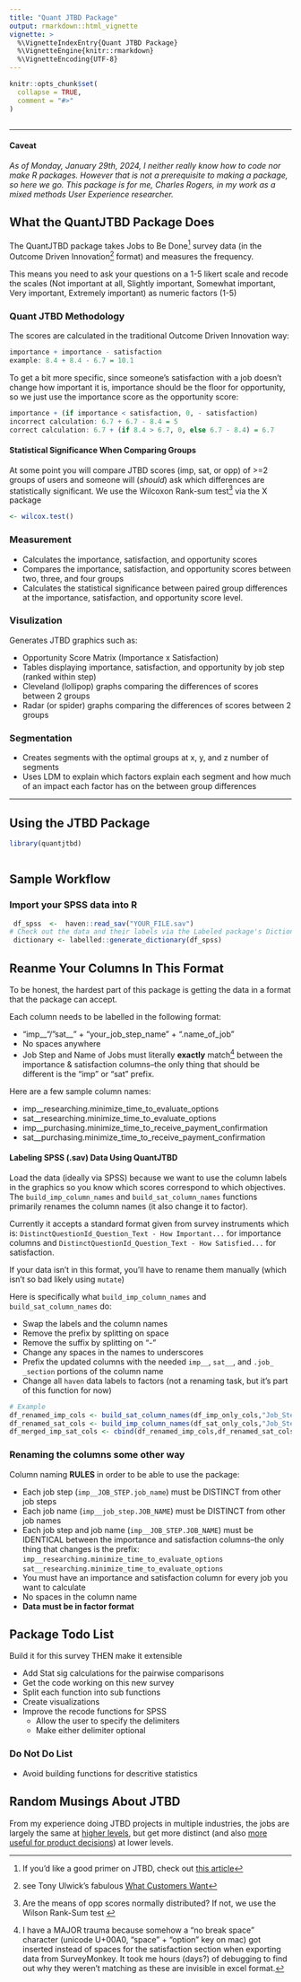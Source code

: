 ```yaml
---
title: "Quant JTBD Package"
output: rmarkdown::html_vignette
vignette: >
  %\VignetteIndexEntry{Quant JTBD Package}
  %\VignetteEngine{knitr::rmarkdown}
  %\VignetteEncoding{UTF-8}
---
```


```r
knitr::opts_chunk$set(
  collapse = TRUE,
  comment = "#>"
)
```

```r
```
------------------------------------------------------------------------

#### Caveat
_As of Monday, January 29th, 2024, I neither really know how to code nor make R packages. However that is not a prerequisite to making a package, so here we go.
This package is for me, Charles Rogers, in my work as a mixed methods User Experience researcher._

## What the QuantJTBD Package Does

The QuantJTBD package takes Jobs to Be Done^[If you'd like a good primer on JTBD, check out [this article](https://medium.com/swlh/a-jobs-to-be-done-jtbd-primer-11585d23ceec)] survey data (in the Outcome Driven Innovation^[see Tony Ulwick's fabulous [What Customers Want](https://www.amazon.com/What-Customers-Want-Outcome-Driven-Breakthrough/dp/0071408673)] format) and measures the frequency.

This means you need to ask your questions on a 1-5 likert scale and recode the scales (Not important at all, Slightly important, Somewhat important, Very important, Extremely important) as numeric factors (1-5)

### Quant JTBD Methodology

The scores are calculated in the traditional Outcome Driven Innovation way:
```r
importance + importance - satisfaction
example: 8.4 + 8.4 - 6.7 = 10.1
```
To get a bit more specific, since someone's satisfaction with a job doesn't change how important it is, importance should be the floor for opportunity, so we just use the importance score as the opportunity score:
```r
importance + (if importance < satisfaction, 0, - satisfaction)
incorrect calculation: 6.7 + 6.7 - 8.4 = 5
correct calculation: 6.7 + (if 8.4 > 6.7, 0, else 6.7 - 8.4) = 6.7

```

#### Statistical Significance When Comparing Groups

At some point you will compare JTBD scores (imp, sat, or opp) of >=2 groups of users and someone will (_should_) ask which differences are statistically significant.
We use the Wilcoxon Rank-sum test^[Are the means of opp scores normally distributed? If not, we use the Wilson Rank-Sum test ] via the X package

```r
<- wilcox.test()
```

### Measurement

* Calculates the importance, satisfaction, and opportunity scores
* Compares the importance, satisfaction, and opportunity scores between two, three, and four groups
* Calculates the statistical significance between paired group differences at the importance, satisfaction, and opportunity score level.

### Visulization

Generates JTBD graphics such as: 

* Opportunity Score Matrix (Importance x Satisfaction)
* Tables displaying importance, satisfaction, and opportunity by job step (ranked within step)
* Cleveland (lollipop) graphs comparing the differences of scores between 2 groups 
* Radar (or spider) graphs comparing the differences of scores between 2 groups

<to dos: generate graphics with dummy data to show examples of each>

### Segmentation
* Creates segments with the optimal groups at x, y, and z number of segments
* Uses LDM to explain which factors explain each segment and how much of an impact each factor has on the between group differences




------------------------------------------------------------------------

## Using the JTBD Package

```r
library(quantjtbd)
```

```r

```

## Sample Workflow

### Import your SPSS data into R

```r

 df_spss  <-  haven::read_sav("YOUR_FILE.sav")
# Check out the data and their labels via the Labeled package's Dictionary functionality
 dictionary <- labelled::generate_dictionary(df_spss)
```

## Reanme Your Columns In This Format

To be honest, the hardest part of this package is getting the data in a format that the package can accept. 

Each column needs to be labelled in the following format:

* "imp__"/"sat__" + "your_job_step_name" + ".name_of_job"
* No spaces anywhere
* Job Step and Name of Jobs must literally __exactly__ match^[I have a MAJOR trauma because somehow a "no break space" character (unicode U+00A0, "space" + "option" key on mac) got inserted instead of spaces for the satisfaction section when exporting data from SurveyMonkey. It took me hours (days?) of debugging to find out why they weren't matching as these are invisible in excel format.] between the importance & satisfaction columns--the only thing that should be different is the "imp" or "sat" prefix.

Here are a few sample column names:

* imp__researching.minimize_time_to_evaluate_options
* sat__researching.minimize_time_to_evaluate_options
* imp__purchasing.minimize_time_to_receive_payment_confirmation
* sat__purchasing.minimize_time_to_receive_payment_confirmation

#### Labeling SPSS (.sav) Data Using QuantJTBD

Load the data (ideally via SPSS) because we want to use the column labels in the graphics so you know which scores correspond to which objectives.
The `build_imp_column_names` and `build_sat_column_names` functions primarily renames the column names (it also change it to factor).

Currently it accepts a standard format given from survey instruments which is:
`DistinctQuestionId_Question_Text - How Important...` for importance columns and `DistinctQuestionId_Question_Text - How Satisfied...` for satisfaction.

If your data isn't in this format, you'll have to rename them manually (which isn't so bad likely using `mutate`)

Here is specifically what `build_imp_column_names` and `build_sat_column_names` do:

+ Swap the labels and the column names
+ Remove the prefix by splitting on space
+ Remove the suffix by splitting on "-"
+ Change any spaces in the names to underscores
+ Prefix the updated columns with the needed `imp__`, `sat__`, and `.job_ _section` portions of the column name
+ Change all `haven` data labels to factors (not a renaming task, but it's part of this function for now)

```r
# Example
df_renamed_imp_cols <- build_sat_column_names(df_imp_only_cols,"Job_Step_Name")
df_renamed_sat_cols <- build_imp_column_names(df_sat_only_cols,"Job_Step_Name")
df_merged_imp_sat_cols <- cbind(df_renamed_imp_cols,df_renamed_sat_cols) 
```

### Renaming the columns some other way

Column naming __RULES__ in order to be able to use the package:

* Each job step (`imp__JOB_STEP.job_name`) must be DISTINCT from other job steps
* Each job name (`imp__job_step.JOB_NAME`) must be DISTINCT from other job names
* Each job step and job name (`imp__JOB_STEP.JOB_NAME`) must be IDENTICAL between the importance and satisfaction columns--the only thing that changes is the prefix: `imp__researching.minimize_time_to_evaluate_options`  `sat__researching.minimize_time_to_evaluate_options`
* You must have an importance and satisfaction column for every job you want to calculate  
* No spaces in the column name
* __Data must be in factor format__ 

## Package Todo List

Build it for this survey THEN make it extensible

* Add Stat sig calculations for the pairwise comparisons
* Get the code working on this new survey
* Split each function into sub functions
* Create visualizations
* Improve the recode functions for SPSS
  * Allow the user to specify the delimiters
  * Make either delimiter optional


### Do Not Do List
* Avoid building functions for descritive statistics


## Random Musings About JTBD
From my experience doing JTBD projects in multiple industries, the jobs are largely the same at [higher levels](#), but get more distinct (and also [more useful for product decisions](#)) at lower levels.
